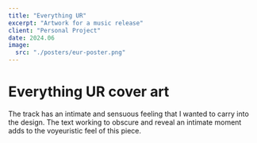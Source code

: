 ```yaml
---
title: "Everything UR"
excerpt: "Artwork for a music release"
client: "Personal Project"
date: 2024.06
image:
  src: "./posters/eur-poster.png"
---
```


# Everything UR cover art

The track has an intimate and sensuous feeling that I wanted to carry into the design. The text working to obscure and reveal an intimate moment adds to the voyeuristic feel of this piece.
